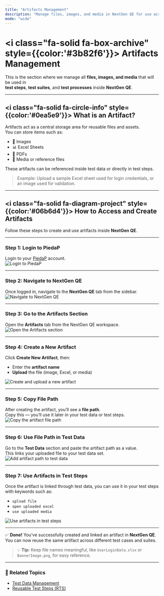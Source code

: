 ```yaml
---
title: "Artifacts Management"
description: "Manage files, images, and media in NextGen QE for use across test steps, test suites, and test processes."
mode: "wide"
---
```


# <i class="fa-solid fa-box-archive" style={{color:'#3b82f6'}}></i> Artifacts Management

This is the section where we manage all **files, images, and media** that will be used in  
**test steps**, **test suites**, and **test processes** inside **NextGen QE**.

---

## <i class="fa-solid fa-circle-info" style={{color:'#0ea5e9'}}></i> What is an Artifact?

Artifacts act as a central storage area for reusable files and assets.  
You can store items such as:

- 📁 Images  
- 📊 Excel Sheets  
- 📄 PDFs  
- 🎥 Media or reference files  

These artifacts can be referenced inside test data or directly in test steps.

> Example: Upload a sample Excel sheet used for login credentials, or an image used for validation.

---

## <i class="fa-solid fa-diagram-project" style={{color:'#06b6d4'}}></i> How to Access and Create Artifacts

Follow these steps to create and use artifacts inside **NextGen QE**.

---

### Step 1: Login to PiedaP
Login to your [PiedaP](https://piedap.com) account.  
<img src="/images/artifacts-step1.png" alt="Login to PiedaP" />

---

### Step 2: Navigate to NextGen QE
Once logged in, navigate to the **NextGen QE** tab from the sidebar.  
<img src="/images/artifacts-step2.png" alt="Navigate to NextGen QE" />

---

### Step 3: Go to the Artifacts Section
Open the **Artifacts** tab from the NextGen QE workspace.  
<img src="/images/artifacts-step3.png" alt="Open the Artifacts section" />

---

### Step 4: Create a New Artifact
Click **Create New Artifact**, then:
- Enter the **artifact name**
- **Upload** the file (image, Excel, or media)

<img src="/images/artifacts-step4.png" alt="Create and upload a new artifact" />

---

### Step 5: Copy File Path
After creating the artifact, you’ll see a **file path**.  
Copy this — you’ll use it later in your test data or test steps.  
<img src="/images/artifacts-step5.png" alt="Copy the artifact file path" />

---

### Step 6: Use File Path in Test Data
Go to the **Test Data** section and paste the artifact path as a value.  
This links your uploaded file to your test data set.  
<img src="/images/artifacts-step6.png" alt="Add artifact path to test data" />

---

### Step 7: Use Artifacts in Test Steps
Once the artifact is linked through test data, you can use it in your test steps with keywords such as:

- `upload file`
- `open uploaded excel`
- `use uploaded media`

<img src="/images/artifacts-step7.png" alt="Use artifacts in test steps" />

---

✅ **Done!**
You’ve successfully created and linked an artifact in **NextGen QE**.  
You can now reuse the same artifact across different test cases and suites.

> 💡 **Tip:** Keep file names meaningful, like `UserLoginData.xlsx` or `BannerImage.png`, for easy reference.

---

### 🔗 Related Topics
- [Test Data Management](/web-testing/testdata)  
- [Reusable Test Steps (RTS)](/web-testing/design/rts)
